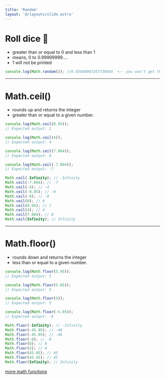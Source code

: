 ```yaml
---
title: 'Random'
layout: '@/layouts/slide.astro'
---
```


# Roll dice 🎲
* greater than or equal to 0 and less than 1
* means, 0 to 0.99999999....
* 1 will not be printed

```javascript
console.log(Math.random()); //0.45488907283738034  <-- you won't get the same
```
---

# Math.ceil()
* rounds up and returns the integer
* greater than or equal to a given number.

```javascript
console.log(Math.ceil(0.95));
// Expected output: 1

console.log(Math.ceil(4));
// Expected output: 4

console.log(Math.ceil(7.004));
// Expected output: 8

console.log(Math.ceil(-7.004));
// Expected output: -7

Math.ceil(-Infinity); // -Infinity
Math.ceil(-7.004); // -7
Math.ceil(-4); // -4
Math.ceil(-0.95); // -0
Math.ceil(-0); // -0
Math.ceil(0); // 0
Math.ceil(0.95); // 1
Math.ceil(4); // 4
Math.ceil(7.004); // 8
Math.ceil(Infinity); // Infinity
```
---

# Math.floor()

* rounds down and returns the integer
* less than or equal to a given number.

```javascript
console.log(Math.floor(5.95));
// Expected output: 5

console.log(Math.floor(5.05));
// Expected output: 5

console.log(Math.floor(5));
// Expected output: 5

console.log(Math.floor(-5.05));
// Expected output: -6

Math.floor(-Infinity); // -Infinity
Math.floor(-45.95); // -46
Math.floor(-45.05); // -46
Math.floor(-0); // -0
Math.floor(0); // 0
Math.floor(4); // 4
Math.floor(45.05); // 45
Math.floor(45.95); // 45
Math.floor(Infinity); // Infinity
```

[more math functions](https://developer.mozilla.org/en-US/docs/Web/JavaScript/Reference/Global_Objects/Math)